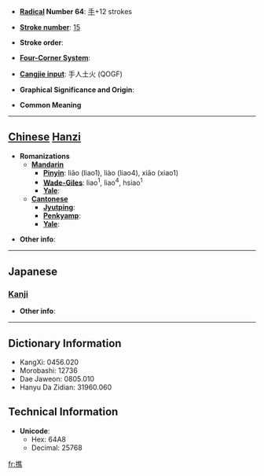* '''[[Wiktionary:Chinese radical index| Radical]] Number 64''': [[Wiktionary:Chinese radical index 手|手]]+12 strokes

* '''[[Wiktionary:Chinese total strokes index|Stroke number]]''': [[Wiktionary:Chinese total strokes index 15|15]]

* '''Stroke order''': 

* '''[[Wiktionary:Chinese four corner index|Four-Corner System]]''': 

* '''[[Wiktionary:Chinese Cangjie index|Cangjie input]]''': 手人土火 (QOGF)

* '''Graphical Significance and Origin''': 

* '''Common Meaning'''

----

== [[Chinese]] [[Hanzi]] ==

* '''Romanizations'''
** '''[[Mandarin]]'''
*** '''[[Pinyin]]''': liāo (liao1), liào (liao4), xiāo (xiao1)
*** '''[[Wade-Giles]]''': liao<sup>1</sup>, liao<sup>4</sup>, hsiao<sup>1</sup>
*** '''[[Yale]]''': 
** '''[[Cantonese]]'''
*** '''[[Jyutping]]''':
*** '''[[Penkyamp]]''': 
*** '''[[Yale]]''': 

* '''Other info''': 

----

==Japanese==
===[[Kanji]]===
{{kanji|on readings=[[しょう]] (shō), [[そう]] (sō), [[す]] (su)|kun readings=[[えらぶ]] (erabu), [[とる]] (toru), [[ぬぐう]] (nuguu), [[おす]] (osu)}}

* '''Other info''':  

----

== Dictionary Information ==

* KangXi: 0456.020
* Morobashi: 12736
* Dae Jaweon: 0805.010
* Hanyu Da Zidian: 31960.060

== Technical Information ==

* '''Unicode''':
** Hex: 64A8
** Decimal: 25768

[[fr:撨]]